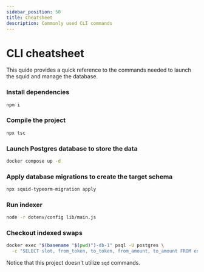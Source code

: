 ```yaml
---
sidebar_position: 50
title: Cheatsheet
description: Commonly used CLI commands
---
```


# CLI cheatsheet

This quide provides a quick reference to the commands needed to launch the squid and manage the database.

### Install dependencies

```sh
npm i
```

### Compile the project

```sh
npx tsc
```

### Launch Postgres database to store the data

```sh
docker compose up -d
```

###  Apply database migrations to create the target schema

```sh
npx squid-typeorm-migration apply
```
###   Run indexer

```sh
node -r dotenv/config lib/main.js
```

###   Checkout indexed swaps


```sh
docker exec "$(basename "$(pwd)")-db-1" psql -U postgres \
  -c "SELECT slot, from_token, to_token, from_amount, to_amount FROM exchange ORDER BY id LIMIT 10"
```

Notice that this project doesn't utilize `sqd` commands.
